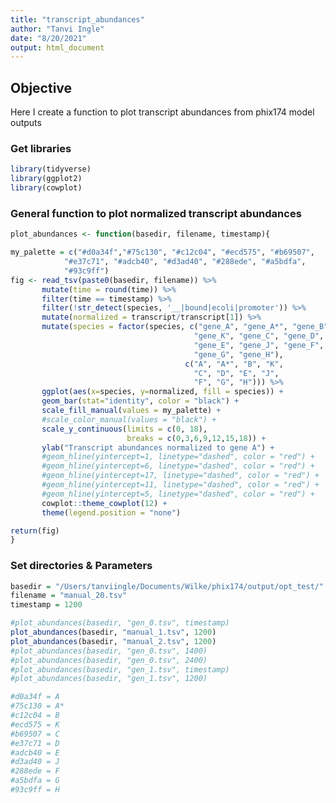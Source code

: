 ```yaml
---
title: "transcript_abundances"
author: "Tanvi Ingle"
date: "8/20/2021"
output: html_document
---
```


## Objective

Here I create a function to plot transcript abundances from phix174 model outputs

### Get libraries
```r
library(tidyverse)
library(ggplot2)
library(cowplot)
```

### General function to plot normalized transcript abundances
```r

plot_abundances <- function(basedir, filename, timestamp){

my_palette = c("#d0a34f","#75c130", "#c12c04", "#ecd575", "#b69507",
            "#e37c71", "#adcb40", "#d3ad40", "#288ede", "#a5bdfa",
            "#93c9ff")
fig <- read_tsv(paste0(basedir, filename)) %>% 
       mutate(time = round(time)) %>% 
       filter(time == timestamp) %>% 
       filter(!str_detect(species, '__|bound|ecoli|promoter')) %>% 
       mutate(normalized = transcript/transcript[1]) %>% 
       mutate(species = factor(species, c("gene_A", "gene_A*", "gene_B",
                                         "gene_K", "gene_C", "gene_D",
                                         "gene_E", "gene_J", "gene_F",
                                         "gene_G", "gene_H"),
                                       c("A", "A*", "B", "K",
                                         "C", "D", "E", "J",
                                         "F", "G", "H"))) %>% 
       ggplot(aes(x=species, y=normalized, fill = species)) +
       geom_bar(stat="identity", color = "black") + 
       scale_fill_manual(values = my_palette) + 
       #scale_color_manual(values = "black") + 
       scale_y_continuous(limits = c(0, 18), 
                          breaks = c(0,3,6,9,12,15,18)) + 
       ylab("Transcript abundances normalized to gene A") + 
       #geom_hline(yintercept=1, linetype="dashed", color = "red") + 
       #geom_hline(yintercept=6, linetype="dashed", color = "red") + 
       #geom_hline(yintercept=17, linetype="dashed", color = "red") + 
       #geom_hline(yintercept=11, linetype="dashed", color = "red") + 
       #geom_hline(yintercept=5, linetype="dashed", color = "red") + 
       cowplot::theme_cowplot(12) +
       theme(legend.position = "none") 

return(fig)
}

```


### Set directories & Parameters
```r
basedir = "/Users/tanviingle/Documents/Wilke/phix174/output/opt_test/"
filename = "manual_20.tsv"
timestamp = 1200

#plot_abundances(basedir, "gen_0.tsv", timestamp)
plot_abundances(basedir, "manual_1.tsv", 1200)
plot_abundances(basedir, "manual_2.tsv", 1200)
#plot_abundances(basedir, "gen_0.tsv", 1400)
#plot_abundances(basedir, "gen_0.tsv", 2400)
#plot_abundances(basedir, "gen_1.tsv", timestamp)
#plot_abundances(basedir, "gen_1.tsv", 1200)
```


```r

#d0a34f = A
#75c130 = A*
#c12c04 = B
#ecd575 = K
#b69507 = C
#e37c71 = D
#adcb40 = E
#d3ad40 = J
#288ede = F
#a5bdfa = G
#93c9ff = H

```







